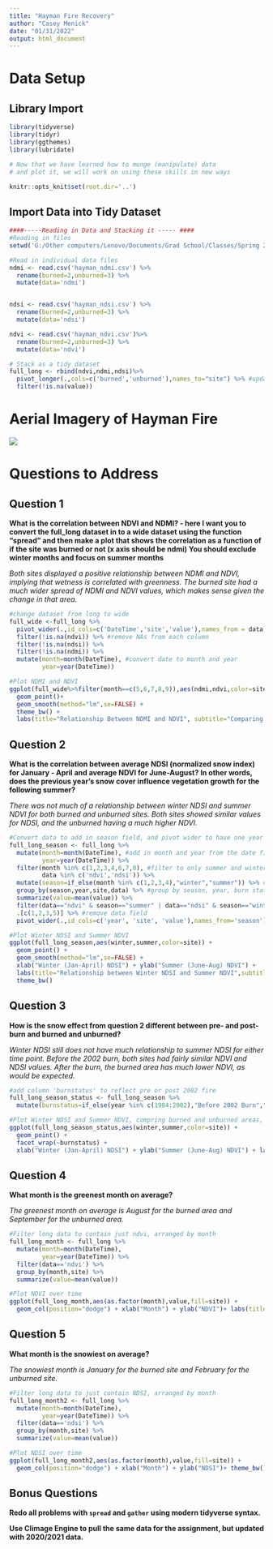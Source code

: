 ```yaml
---
title: "Hayman Fire Recovery"
author: "Casey Menick"
date: "01/31/2022"
output: html_document
---
```


# Data Setup

## Library Import

```r
library(tidyverse)
library(tidyr)
library(ggthemes)
library(lubridate)

# Now that we have learned how to munge (manipulate) data
# and plot it, we will work on using these skills in new ways

knitr::opts_knit$set(root.dir='..')
```

## Import Data into Tidy Dataset

```r
####-----Reading in Data and Stacking it ----- ####
#Reading in files
setwd('G:/Other computers/Lenovo/Documents/Grad School/Classes/Spring 2022/ES580A7/2_fire_data_wrangle/data')

#Read in individual data files
ndmi <- read.csv('hayman_ndmi.csv') %>%  
  rename(burned=2,unburned=3) %>%
  mutate(data='ndmi')


ndsi <- read.csv('hayman_ndsi.csv') %>% 
  rename(burned=2,unburned=3) %>%
  mutate(data='ndsi')

ndvi <- read.csv('hayman_ndvi.csv')%>% 
  rename(burned=2,unburned=3) %>%
  mutate(data='ndvi')

# Stack as a tidy dataset
full_long <- rbind(ndvi,ndmi,ndsi)%>%
  pivot_longer(.,cols=c('burned','unburned'),names_to="site") %>% #updated from gather(key='site',value='value',-DateTime,-data)
  filter(!is.na(value))
```

# Aerial Imagery of Hayman Fire
![](https://upload.wikimedia.org/wikipedia/commons/9/98/Colorado_Rockies_from_space-Hayman_cropped.jpg)

# Questions to Address

## Question 1

**What is the correlation between NDVI and NDMI? - here I want you to
convert the full_long dataset in to a wide dataset using the 
function "spread" and then make a plot that shows the correlation as a
function of if the site was burned or not (x axis should be ndmi)
You should exclude winter months and focus on summer months** 

*Both sites displayed a positive relationship between NDMI and NDVI, implying that wetness is correlated with greenness. The burned site had a much wider spread of NDMI and NDVI values, which makes sense given the change in that area.*

```r
#change dataset from long to wide
full_wide <-full_long %>%  
  pivot_wider(.,id_cols=c('DateTime','site','value'),names_from = data) %>%  # updated from spread(key="data",value="value")
  filter(!is.na(ndvi)) %>% #remove NAs from each column
  filter(!is.na(ndsi)) %>%
  filter(!is.na(ndmi)) %>%
  mutate(month=month(DateTime), #convert date to month and year
         year=year(DateTime)) 

#Plot NDMI and NDVI
ggplot(full_wide%>%filter(month==c(5,6,7,8,9)),aes(ndmi,ndvi,color=site)) +
  geom_point()+ 
  geom_smooth(method="lm",se=FALSE) +
  theme_bw() + 
  labs(title="Relationship Between NDMI and NDVI", subtitle="Comparing burned and unburned areas of the 2002 Hayman Fire")

```


## Question 2

**What is the correlation between average NDSI (normalized
 snow index) for January - April and average NDVI for June-August?
In other words, does the previous year's snow cover influence vegetation
 growth for the following summer?**

*There was not much of a relationship between winter NDSI and summer NDVI for both burned and unburned sites. Both sites showed similar values for NDSI, and the unburned having a much higher NDVI.*

```r
#Convert data to add in season field, and pivot wider to have one year row with summer ndvi and winter ndsi columns
full_long_season <- full_long %>%
  mutate(month=month(DateTime), #add in month and year from the date field
         year=year(DateTime)) %>%
  filter(month %in% c(1,2,3,4,6,7,8), #filter to only summer and winter months of interest, for only ndvi and ndsi
         data %in% c('ndvi','ndsi')) %>% 
  mutate(season=if_else(month %in% c(1,2,3,4),"winter","summer")) %>% #create new field for summer and winter, comprised of all months of interest
  group_by(season,year,site,data) %>% #group by season, year, burn status, and field type; summarize
  summarize(value=mean(value)) %>%
  filter(data=="ndvi" & season=="summer" | data=="ndsi" & season=="winter") %>% #select only for summer ndvi and winter ndsi
  .[c(1,2,3,5)] %>% #remove data field
  pivot_wider(.,id_cols=c('year', 'site', 'value'),names_from='season') #back to wide, summer/winter values each a column for each year; updated from  spread(key="season",value="value")

#Plot Winter NDSI and Summer NDVI
ggplot(full_long_season,aes(winter,summer,color=site)) +
  geom_point() +
  geom_smooth(method="lm",se=FALSE) +
  xlab("Winter (Jan-April) NDSI") + ylab("Summer (June-Aug) NDVI") + 
  labs(title="Relationship between Winter NDSI and Summer NDVI",subtitle="Comparing burned and unburned areas of the 2002 Hayman Fire")+ 
  theme_bw()

```

## Question 3

**How is the snow effect from question 2 different between pre- and post-burn
and burned and unburned? **

*Winter NDSI still does not have much relationship to summer NDSI for either time point. Before the 2002 burn, both sites had fairly similar NDVI and NDSI values. After the burn, the burned area has much lower NDVI, as would be expected.*

```r
#add column 'burnstatus' to reflect pre or post 2002 fire
full_long_season_status <- full_long_season %>%
  mutate(burnstatus=if_else(year %in% c(1984:2002),"Before 2002 Burn","Post 2002 Burn"))

#Plot Winter NDSI and Summer NDVI, compring burned and unburned areas, faceted by time
ggplot(full_long_season_status,aes(winter,summer,color=site)) +
  geom_point() +
  facet_wrap(~burnstatus) +
  xlab("Winter (Jan-April) NDSI") + ylab("Summer (June-Aug) NDVI") + labs(title="Relationship between Winter NDSI and Summer NDVI",subtitle="Comparing burned and unburned areas before and after the 2002 Hayman Fire") + theme_bw()
```

## Question 4

**What month is the greenest month on average? **

*The greenest month on average is August for the burned area and September for the unburned area.*

```r
#Filter long data to contain just ndvi, arranged by month
full_long_month <- full_long %>%
  mutate(month=month(DateTime),
         year=year(DateTime)) %>%
  filter(data=='ndvi') %>%
  group_by(month,site) %>%
  summarize(value=mean(value))

#Plot NDVI over time
ggplot(full_long_month,aes(as.factor(month),value,fill=site)) +
  geom_col(position="dodge") + xlab("Month") + ylab("NDVI")+ labs(title="Seasonal NDVI in Burned and Unburned Areas of the 2002 Hayman Fire")+theme_bw()

```


## Question 5

**What month is the snowiest on average?**

*The snowiest month is January for the burned site and February for the unburned site. *

```r
#Filter long data to just contain NDSI, arranged by month
full_long_month2 <- full_long %>%
  mutate(month=month(DateTime),
         year=year(DateTime)) %>%
  filter(data=='ndsi') %>%
  group_by(month,site) %>%
  summarize(value=mean(value))

#Plot NDSI over time
ggplot(full_long_month2,aes(as.factor(month),value,fill=site)) +
  geom_col(position="dodge") + xlab("Month") + ylab("NDSI")+ theme_bw()+ labs(title="Seasonal NDSI in Burned and Unburned Areas of the 2002 Hayman Fire")

```


## Bonus Questions
**Redo all problems with `spread` and `gather` using modern tidyverse syntax. **


**Use Climage Engine to pull the same data for the assignment, but updated with 2020/2021 data.**



